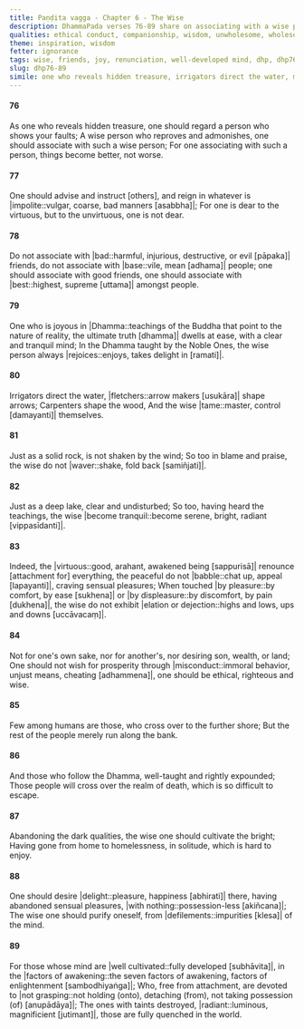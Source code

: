 ```yaml
---
title: Paṇḍita vagga - Chapter 6 - The Wise
description: DhammaPada verses 76-89 share on associating with a wise person, characteristics of such a person, the importance of joy in the Dhamma, the benefits of renunciation, and the qualities of a well cultivated mind.
qualities: ethical conduct, companionship, wisdom, unwholesome, wholesome, with nothing, cultivation
theme: inspiration, wisdom
fetter: ignorance
tags: wise, friends, joy, renunciation, well-developed mind, dhp, dhp76-89
slug: dhp76-89
simile: one who reveals hidden treasure, irrigators direct the water, mountain rock unshaken by wind, a clear and undisturbed deep lake
---
```


#### 76

As one who reveals hidden treasure,
one should regard a person who shows your faults;
A wise person who reproves and admonishes,
one should associate with such a wise person;
For one associating with such a person,
things become better, not worse.

#### 77

One should advise and instruct [others],
and reign in whatever is |impolite::vulgar, coarse, bad manners [asabbha]|;
For one is dear to the virtuous,
but to the unvirtuous, one is not dear.

#### 78

Do not associate with |bad::harmful, injurious, destructive, or evil [pāpaka]| friends,
do not associate with |base::vile, mean [adhama]| people;
one should associate with good friends,
one should associate with |best::highest, supreme [uttama]| amongst people.

#### 79

One who is joyous in |Dhamma::teachings of the Buddha that point to the nature of reality, the ultimate truth [dhamma]| dwells at ease,
with a clear and tranquil mind;
In the Dhamma taught by the Noble Ones,
the wise person always |rejoices::enjoys, takes delight in [ramati]|. 

#### 80

Irrigators direct the water,
|fletchers::arrow makers [usukāra]| shape arrows;
Carpenters shape the wood,
And the wise |tame::master, control [damayanti]| themselves.

#### 81

Just as a solid rock,
is not shaken by the wind;
So too in blame and praise,
the wise do not |waver::shake, fold back [samiñjati]|.

#### 82

Just as a deep lake,
clear and undisturbed;
So too, having heard the teachings,
the wise |become tranquil::become serene, bright, radiant [vippasīdanti]|.

#### 83

Indeed, the |virtuous::good, arahant, awakened being [sappurisā]| renounce [attachment for] everything,
the peaceful do not |babble::chat up, appeal [lapayanti]|, craving sensual pleasures;
When touched |by pleasure::by comfort, by ease [sukhena]| or |by displeasure::by discomfort, by pain [dukhena]|,
the wise do not exhibit |elation or dejection::highs and lows, ups and downs [uccāvacaṃ]|.

#### 84

Not for one's own sake, nor for another's,
nor desiring son, wealth, or land;
One should not wish for prosperity through |misconduct::immoral behavior, unjust means, cheating [adhammena]|,
one should be ethical, righteous and wise.

#### 85

Few among humans are those,
who cross over to the further shore;
But the rest of the people
merely run along the bank.

#### 86

And those who follow the Dhamma,
well-taught and rightly expounded;
Those people will cross over
the realm of death, which is so difficult to escape.

#### 87

Abandoning the dark qualities,
the wise one should cultivate the bright;
Having gone from home to homelessness,
in solitude, which is hard to enjoy.

#### 88

One should desire |delight::pleasure, happiness [abhirati]| there,
having abandoned sensual pleasures, |with nothing::possession-less [akiñcana]|;
The wise one should purify oneself,
from |defilements::impurities [klesa]| of the mind.

#### 89

For those whose mind are |well cultivated::fully developed [subhāvita]|,
in the |factors of awakening::the seven factors of awakening, factors of enlightenment [sambodhiyaṅga]|;
Who, free from attachment,
are devoted to |not grasping::not holding (onto), detaching (from), not taking possession (of) [anupādāya]|;
The ones with taints destroyed, |radiant::luminous, magnificient [jutimant]|,
those are fully quenched in the world.
